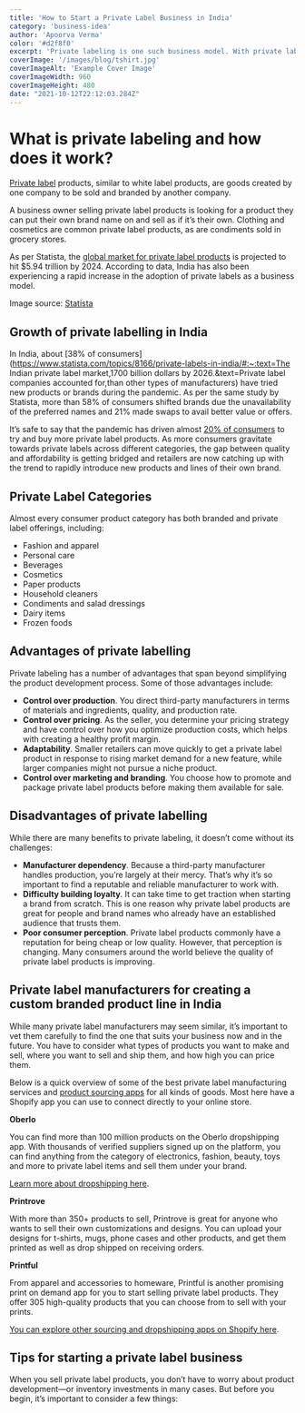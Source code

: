 ```yaml
---
title: 'How to Start a Private Label Business in India'
category: 'business-idea'
author: 'Apoorva Verma'
color: '#d2f8f0'
excerpt: 'Private labeling is one such business model. With private labeling, you work with a third-party manufacturer to create your own custom branded products. '
coverImage: '/images/blog/tshirt.jpg'
coverImageAlt: 'Example Cover Image'
coverImageWidth: 960
coverImageHeight: 480
date: "2021-10-12T22:12:03.284Z"
---
```





# What is private labeling and how does it work?

[Private label](https://www.shopify.in/encyclopedia/private-label) products, similar to white label products, are goods created by one company to be sold and branded by another company. 

A business owner selling private label products is looking for a product they can put their own brand name on and sell as if it’s their own. Clothing and cosmetics are common private label products, as are condiments sold in grocery stores.

As per Statista, the [global market for private label products](https://www.statista.com/statistics/443495/total-us-retail-sales/) is projected to hit $5.94 trillion by 2024. According to data, India has also been experiencing a rapid increase in the adoption of private labels as a business model. 



Image source: [Statista](https://www.statista.com/statistics/443495/total-us-retail-sales/)

## Growth of private labelling in India 

In India, about [38% of consumers](https://www.statista.com/topics/8166/private-labels-in-india/#:~:text=The Indian private label market,1700 billion dollars by 2026.&text=Private label companies accounted for,than other types of manufacturers) have tried new products or brands during the pandemic. As per the same study by Statista, more than 58% of consumers shifted brands due the unavailability of the preferred names and 21% made swaps to avail better value or offers. 

It’s safe to say that the pandemic has driven almost [20% of consumers](https://www.researchgate.net/publication/337323268_PRIVATE_LABELS_IN_INDIAN_RETAIL_INDUSTRY) to try and buy more private label products. As more consumers gravitate towards private labels across different categories, the gap between quality and affordability is getting bridged and retailers are now catching up with the trend to rapidly introduce new products and lines of their own brand. 

## Private Label Categories

Almost every consumer product category has both branded and private label offerings, including:

- Fashion and apparel 
- Personal care
- Beverages
- Cosmetics
- Paper products
- Household cleaners
- Condiments and salad dressings
- Dairy items
- Frozen foods

## Advantages of private labelling

Private labeling has a number of advantages that span beyond simplifying the product development process. Some of those advantages include:

- **Control over production**. You direct third-party manufacturers in terms of materials and ingredients, quality, and production rate.
- **Control over pricing**. As the seller, you determine your pricing strategy and have control over how you optimize production costs, which helps with creating a healthy profit margin.
- **Adaptability**. Smaller retailers can move quickly to get a private label product in response to rising market demand for a new feature, while larger companies might not pursue a niche product.
- **Control over marketing and branding**. You choose how to promote and package private label products before making them available for sale.

## Disadvantages of private labelling

While there are many benefits to private labeling, it doesn’t come without its challenges:

- **Manufacturer dependency**. Because a third-party manufacturer handles production, you’re largely at their mercy. That’s why it’s so important to find a reputable and reliable manufacturer to work with.
- **Difficulty building loyalty**. It can take time to get traction when starting a brand from scratch. This is one reason why private label products are great for people and brand names who already have an established audience that trusts them.
- **Poor consumer perception**. Private label products commonly have a reputation for being cheap or low quality. However, that perception is changing. Many consumers around the world believe the quality of private label products is improving.

## Private label manufacturers for creating a custom branded product line in India 

While many private label manufacturers may seem similar, it’s important to vet them carefully to find the one that suits your business now and in the future. You have to consider what types of products you want to make and sell, where you want to sell and ship them, and how high you can price them.

Below is a quick overview of some of the best private label manufacturing services and [product sourcing apps](https://www.shopify.in/blog/product-sourcing-apps) for all kinds of goods. Most here have a Shopify app you can use to connect directly to your online store.

**Oberlo**

You can find more than 100 million products on the Oberlo dropshipping app. With thousands of verified suppliers signed up on the platform, you can find anything from the category of electronics, fashion, beauty, toys and more to private label items and sell them under your brand. 

[Learn more about dropshipping here](https://www.shopify.in/blog/shopify-and-glowroad-how-to-start-a-dropshipping-business-in-india). 

**Printrove** 

With more than 350+ products to sell, Printrove is great for anyone who wants to sell their own customizations and designs. You can upload your designs for t-shirts, mugs, phone cases and other products, and get them printed as well as drop shipped on receiving orders. 

**Printful** 

From apparel and accessories to homeware, Printful is another promising print on demand app for you to start selling private label products. They offer 305 high-quality products that you can choose from to sell with your prints. 

[You can explore other sourcing and dropshipping apps on Shopify here](https://apps.shopify.com/browse/sourcing-and-selling-products). 

## Tips for starting a private label business

When you sell private label products, you don’t have to worry about product development—or inventory investments in many cases. But before you begin, it’s important to consider a few things: